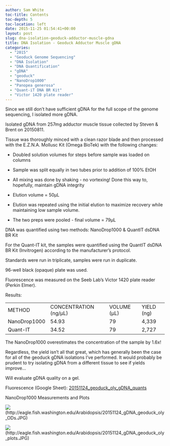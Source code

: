 ```yaml
---
author: Sam White
toc-title: Contents
toc-depth: 5
toc-location: left
date: 2015-11-25 01:54:41+00:00
layout: post
slug: dna-isolation-geoduck-adductor-muscle-gdna
title: DNA Isolation - Geoduck Adductor Muscle gDNA
categories:
  - "2015"
  - "Geoduck Genome Sequencing"
  - "DNA Isolation"
  - "DNA Quantification"
  - "gDNA"
  - "geoduck"
  - "NanoDrop1000"
  - "Panopea generosa"
  - "Quant-iT DNA BR Kit"
  - "Victor 1420 plate reader"
---
```


Since we still don't have sufficient gDNA for the full scope of the genome sequencing, I isolated more gDNA.

Isolated gDNA from 257mg adductor muscle tissue collected by Steven & Brent on 20150811.

Tissue was thoroughly minced with a clean razor blade and then processed with the E.Z.N.A. Mollusc Kit (Omega BioTek) with the following changes:




    
  * Doubled solution volumes for steps before sample was loaded on columns

    
  * Sample was split equally in two tubes prior to addition of 100% EtOH

    
  * All mixing was done by shaking - no vortexing! Done this way to, hopefully, maintain gDNA integrity

    
  * Elution volume = 50μL

    
  * Elution was repeated using the initial elution to maximize recovery while maintaining low sample volume.

    
  * The two preps were pooled - final volume = 79μL



DNA was quantified using two methods: NanoDrop1000 & QuantIT dsDNA BR Kit

For the Quant-IT kit, the samples were quantified using the QuantIT dsDNA BR Kit (Invitrogen) according to the manufacturer's protocol.

Standards were run in triplicate, samples were run in duplicate.

96-well black (opaque) plate was used.

Fluorescence was measured on the Seeb Lab's Victor 1420 plate reader (Perkin Elmer).

Results:

<table >
<tbody >
<tr >

<td >METHOD
</td>

<td >CONCENTRATION (ng/μL)
</td>

<td >VOLUME (μL)
</td>

<td >YIELD (ng)
</td>
</tr>
<tr >

<td >NanoDrop1000
</td>

<td >54.93
</td>

<td >79
</td>

<td >4,339
</td>
</tr>
<tr >

<td >Quant-IT
</td>

<td >34.52
</td>

<td >79
</td>

<td >2,727
</td>
</tr>
</tbody>
</table>



The NanoDrop1000 overestimates the concentration of the sample by 1.6x!

Regardless, the yield isn't all that great, which has generally been the case for all of the geoduck gDNA isolations I've performed. It would probably be prudent to try isolating gDNA from a different tissue to see if yields improve...

Will evaluate gDNA quality on a gel.

Fluorescence (Google Sheet): [20151124_geoduck_oly_gDNA_quants](https://docs.google.com/spreadsheets/d/167If9r5fDNJb6xenUo-bKy52794_O1LgN1twKAOmElw/edit?usp=sharing)



NanoDrop1000 Measurements and Plots

![](https://eagle.fish.washington.edu/Arabidopsis/20151124_gDNA_geoduck_oly_ODs.JPG)(http://eagle.fish.washington.edu/Arabidopsis/20151124_gDNA_geoduck_oly_ODs.JPG)

![](https://eagle.fish.washington.edu/Arabidopsis/20151124_gDNA_geoduck_oly_plots.JPG)(http://eagle.fish.washington.edu/Arabidopsis/20151124_gDNA_geoduck_oly_plots.JPG)
